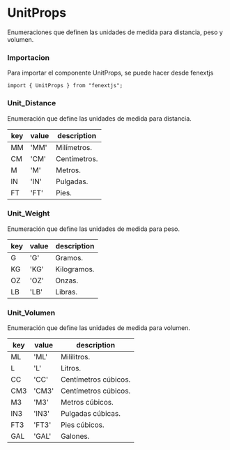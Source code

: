 # UnitProps

Enumeraciones que definen las unidades de medida para distancia, peso y volumen.

### Importacion

Para importar el componente UnitProps, se puede hacer desde fenextjs

```tsx copy
import { UnitProps } from "fenextjs";
```


### Unit_Distance

Enumeración que define las unidades de medida para distancia.

| key | value | description |
| --- | --- | --- |
| MM | 'MM' | Milímetros. |
| CM | 'CM' | Centímetros. |
| M | 'M' | Metros. |
| IN | 'IN' | Pulgadas. |
| FT | 'FT' | Pies. |

### Unit_Weight

Enumeración que define las unidades de medida para peso.

| key | value | description |
| --- | --- | --- |
| G | 'G' | Gramos. |
| KG | 'KG' | Kilogramos. |
| OZ | 'OZ' | Onzas. |
| LB | 'LB' | Libras. |

### Unit_Volumen

Enumeración que define las unidades de medida para volumen.

| key | value | description |
| --- | --- | --- |
| ML | 'ML' | Mililitros. |
| L | 'L' | Litros. |
| CC | 'CC' | Centímetros cúbicos. |
| CM3 | 'CM3' | Centímetros cúbicos. |
| M3 | 'M3' | Metros cúbicos. |
| IN3 | 'IN3' | Pulgadas cúbicas. |
| FT3 | 'FT3' | Pies cúbicos. |
| GAL | 'GAL' | Galones. |
